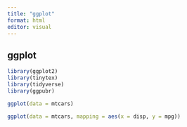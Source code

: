 ```yaml
---
title: "ggplot"
format: html
editor: visual
---
```


## ggplot

```r
library(ggplot2)
library(tinytex)
library(tidyverse)
library(ggpubr)
```

```r
ggplot(data = mtcars)
```

```r
ggplot(data = mtcars, mapping = aes(x = disp, y = mpg))
```
